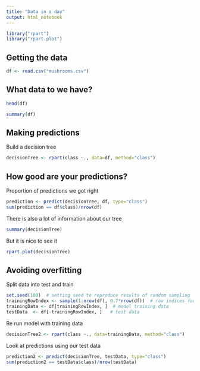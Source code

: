 ```yaml
---
title: "Data in a day"
output: html_notebook
---
```


```r
library("rpart")
library("rpart.plot")
```

## Getting the data

```r
df <- read.csv("mushrooms.csv")
```



## What data to we have?
```r
head(df)
```

```r
summary(df)
```


## Making predictions
Build a decision tree
```r
decisionTree <- rpart(class ~., data=df, method="class")
```



## How good are your predictions?

Proportion of predictions we got right
```r
prediction <- predict(decisionTree, df, type="class")
sum(prediction == df$class)/nrow(df)
```


There is also a lot of information about our tree
```r
summary(decisionTree)
```

But it is nice to see it
```r
rpart.plot(decisionTree)
```

## Avoiding overfitting
Split data into test and train
```r
set.seed(100)  # setting seed to reproduce results of random sampling
trainingRowIndex <- sample(1:nrow(df), 0.7*nrow(df))  # row indices for training data
trainingData <- df[trainingRowIndex, ]  # model training data
testData  <- df[-trainingRowIndex, ]   # test data
```

Re run model with training data
```r
decisionTree2 <- rpart(class ~., data=trainingData, method="class")
```

Look at predictions using our test data
```r
prediction2 <- predict(decisionTree, testData, type="class")
sum(prediction2 == testData$class)/nrow(testData)
```
